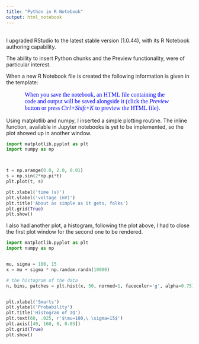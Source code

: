 ```yaml
---
title: "Python in R Notebook"
output: html_notebook
---
```

<style>
#testpara {color: blue; width: 90px;}
</style>

<br>
I upgraded RStudio to the latest stable version (1.0.44), with its R Notebook authoring capability.

The ability to insert Python chunks and the Preview functionality, were of particular interest.

When a new R Notebook file is created the following information is given in the template:

<div style="width: 80%; padding-left: 50px; padding-right: 50px; color: blue; font-family: Comic Sans MS; font-size: 16px;">
When you save the notebook, an HTML file containing the code and output will be saved alongside it (click the *Preview* button or press *Ctrl+Shift+K* to preview the HTML file).
</div>

Using matplotlib and numpy, I inserted a simple plotting routine. The inline function, available in Jupyter notebooks is yet to be implemented, so the plot showed up in another window.


```python

import matplotlib.pyplot as plt
import numpy as np



t = np.arange(0.0, 2.0, 0.01)
s = np.sin(2*np.pi*t)
plt.plot(t, s)

plt.xlabel('time (s)')
plt.ylabel('voltage (mV)')
plt.title('About as simple as it gets, folks')
plt.grid(True)
plt.show()
```

I also had another plot, a histogram, following the plot above, I had to close the first plot window for the second one to be rendered.

```python

import matplotlib.pyplot as plt
import numpy as np


mu, sigma = 100, 15
x = mu + sigma * np.random.randn(10000)

# the histogram of the data
n, bins, patches = plt.hist(x, 50, normed=1, facecolor='g', alpha=0.75)


plt.xlabel('Smarts')
plt.ylabel('Probability')
plt.title('Histogram of IQ')
plt.text(60, .025, r'$\mu=100,\ \sigma=15$')
plt.axis([40, 160, 0, 0.03])
plt.grid(True)
plt.show()
```








